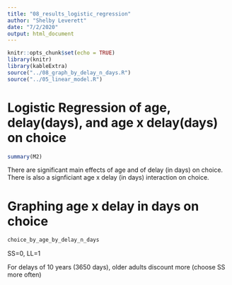 ```yaml
---
title: "08_results_logistic_regression"
author: "Shelby Leverett"
date: "7/2/2020"
output: html_document
---
```


```r
knitr::opts_chunk$set(echo = TRUE)
library(knitr)
library(kableExtra)
source("../08_graph_by_delay_n_days.R")
source("../05_linear_model.R")
```

# Logistic Regression of age, delay(days), and age x delay(days) on choice

```r
summary(M2)
```
There are significant main effects of age and of delay (in days) on choice. There is also a signficiant age x delay (in days) interaction on choice.

# Graphing age x delay in days on choice
```r
choice_by_age_by_delay_n_days
```

SS=0, LL=1

For delays of 10 years (3650 days), older adults discount more (choose SS more often)
